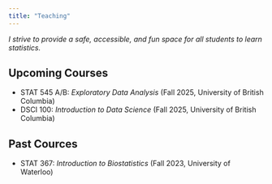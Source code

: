 ```yaml
---
title: "Teaching"
---
```



*I strive to provide a safe, accessible, and fun space for all students to learn statistics.* 


## Upcoming Courses

* STAT 545 A/B: *Exploratory Data Analysis* (Fall 2025, University of British Columbia)
* DSCI 100: *Introduction to Data Science* (Fall 2025, University of British Columbia) 

## Past Cources

* STAT 367: *Introduction to Biostatistics* (Fall 2023, University of Waterloo)


